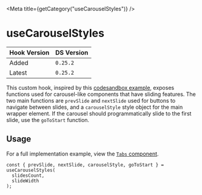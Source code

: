 

<Meta title={getCategory("useCarouselStyles")} />

# useCarouselStyles

| Hook Version | DS Version |
| ------------ | ---------- |
| Added        | `0.25.2`   |
| Latest       | `0.25.2`   |

This custom hook, inspired by this [codesandbox example](https://codesandbox.io/s/fxjeo),
exposes functions used for carousel-like components that have sliding features.
The two main functions are `prevSlide` and `nextSlide` used for buttons to
navigate between slides, and a `carouselStyle` style object for the main wrapper
element. If the carousel should programmatically slide to the first slide, use
the `goToStart` function.

## Usage

For a full implementation example, view the [`Tabs` component](https://github.com/NYPL/nypl-design-system/blob/development/src/components/Tabs/Tabs.tsx).

```tsx
const { prevSlide, nextSlide, carouselStyle, goToStart } = useCarouselStyles(
  slidesCount,
  slideWidth
);
```
